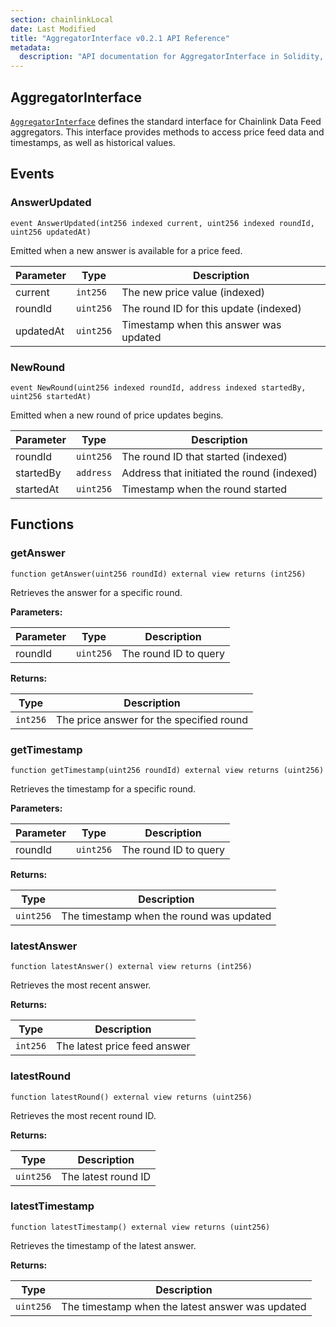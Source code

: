 ```yaml
---
section: chainlinkLocal
date: Last Modified
title: "AggregatorInterface v0.2.1 API Reference"
metadata:
  description: "API documentation for AggregatorInterface in Solidity, version v0.2.1."
---
```



<Common callout="importPackage021" />

## AggregatorInterface

[`AggregatorInterface`](https://github.com/smartcontractkit/chainlink-local/blob/ba1f4636e657f161df634379a5057a5a394e2fbb/src/data-feeds/interfaces/AggregatorInterface.sol) defines the standard interface for Chainlink Data Feed aggregators. This interface provides methods to access price feed data and timestamps, as well as historical values.

## Events

### AnswerUpdated

```solidity
event AnswerUpdated(int256 indexed current, uint256 indexed roundId, uint256 updatedAt)
```

Emitted when a new answer is available for a price feed.

| Parameter | Type      | Description                            |
| --------- | --------- | -------------------------------------- |
| current   | `int256`  | The new price value (indexed)          |
| roundId   | `uint256` | The round ID for this update (indexed) |
| updatedAt | `uint256` | Timestamp when this answer was updated |

### NewRound

```solidity
event NewRound(uint256 indexed roundId, address indexed startedBy, uint256 startedAt)
```

Emitted when a new round of price updates begins.

| Parameter | Type      | Description                                |
| --------- | --------- | ------------------------------------------ |
| roundId   | `uint256` | The round ID that started (indexed)        |
| startedBy | `address` | Address that initiated the round (indexed) |
| startedAt | `uint256` | Timestamp when the round started           |

## Functions

### getAnswer

```solidity
function getAnswer(uint256 roundId) external view returns (int256)
```

Retrieves the answer for a specific round.

**Parameters:**

| Parameter | Type      | Description           |
| --------- | --------- | --------------------- |
| roundId   | `uint256` | The round ID to query |

**Returns:**

| Type     | Description                              |
| -------- | ---------------------------------------- |
| `int256` | The price answer for the specified round |

### getTimestamp

```solidity
function getTimestamp(uint256 roundId) external view returns (uint256)
```

Retrieves the timestamp for a specific round.

**Parameters:**

| Parameter | Type      | Description           |
| --------- | --------- | --------------------- |
| roundId   | `uint256` | The round ID to query |

**Returns:**

| Type      | Description                              |
| --------- | ---------------------------------------- |
| `uint256` | The timestamp when the round was updated |

### latestAnswer

```solidity
function latestAnswer() external view returns (int256)
```

Retrieves the most recent answer.

**Returns:**

| Type     | Description                  |
| -------- | ---------------------------- |
| `int256` | The latest price feed answer |

### latestRound

```solidity
function latestRound() external view returns (uint256)
```

Retrieves the most recent round ID.

**Returns:**

| Type      | Description         |
| --------- | ------------------- |
| `uint256` | The latest round ID |

### latestTimestamp

```solidity
function latestTimestamp() external view returns (uint256)
```

Retrieves the timestamp of the latest answer.

**Returns:**

| Type      | Description                                      |
| --------- | ------------------------------------------------ |
| `uint256` | The timestamp when the latest answer was updated |
